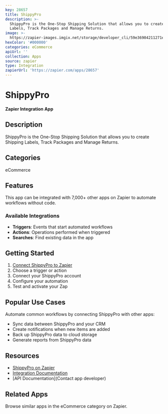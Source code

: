 ```yaml
---
key: 28657
title: ShippyPro
description: >-
  ShippyPro is the One-Stop Shipping Solution that allows you to create Shipping
  Labels, Track Packages and Manage Returns.
image: >-
  https://zapier-images.imgix.net/storage/developer_cli/59e36904211271e02f251669261ed7f1.png?auto=format%2Ccompress&ixlib=python-3.0.0&q=50
hexColor: '#000000'
categories: eCommerce
apiUrl: ''
collection: Apps
source: zapier
type: Integration
zapierUrl: 'https://zapier.com/apps/28657'
---
```

# ShippyPro

**Zapier Integration App**

## Description

ShippyPro is the One-Stop Shipping Solution that allows you to create Shipping Labels, Track Packages and Manage Returns.

## Categories

eCommerce

## Features

This app can be integrated with 7,000+ other apps on Zapier to automate workflows without code.

### Available Integrations

- **Triggers**: Events that start automated workflows
- **Actions**: Operations performed when triggered
- **Searches**: Find existing data in the app

## Getting Started

1. [Connect ShippyPro to Zapier](https://zapier.com/apps/28657)
2. Choose a trigger or action
3. Connect your ShippyPro account
4. Configure your automation
5. Test and activate your Zap

## Popular Use Cases

Automate common workflows by connecting ShippyPro with other apps:

- Sync data between ShippyPro and your CRM
- Create notifications when new items are added
- Back up ShippyPro data to cloud storage
- Generate reports from ShippyPro data

## Resources

- [ShippyPro on Zapier](https://zapier.com/apps/28657)
- [Integration Documentation](https://zapier.com/apps/28657/integrations)
- [API Documentation](Contact app developer)

## Related Apps

Browse similar apps in the eCommerce category on Zapier.
